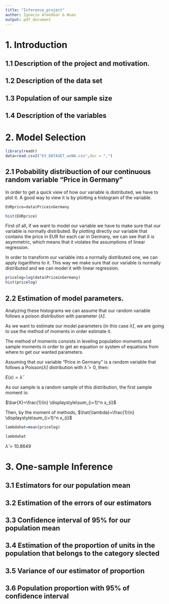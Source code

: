 ```yaml
---
title: "Inference_project"
author: Ignacio Almodóar & Wuan
output: pdf_document
---
```



\newpage

# 1. Introduction 

## 1.1 Description of the project and motivation. 

## 1.2 Description of the data set

## 1.3 Population of our sample size 

## 1.4 Description of the variables


\newpage

# 2. Model Selection

```r
library(readr)
data=read.csv2("EV_DATASET_woNA.csv",dec = ",")
```


## 2.1 Pobability distribuction of our continuous random variable "Price in Germany"

In order to get a quick view of how our variable is distributed, we have to plot it. A good way to view it is by plotting a histogram of the variable.
```r
EURprice=data$PriceinGermany
```
```r
hist(EURprice)
```

First of all, if we want to model our variable we have to make sure that our variable is normally distributed. By plotting directly our variable that contains the price in EUR for each car in Germany, we can see that it is asymmetric, which means that it violates the assumptions of linear regression.

In order to transform our variable into a normally distributed one, we can apply logarithms to it. This way we make sure that our variable is normally distributed and we can model it with linear regression.

```r
pricelog=log(data$PriceinGermany)
hist(pricelog)
```

## 2.2 Estimation of model parameters.

Analyzing these histograms we can assume that our random variable follows a poison distribution with parameter ($\hat{\lambda}$). 

As we want to estimate our model parameters (in this case $\hat{\lambda}$), we are going to use the method of moments in order estimate it.

The method of moments consists in leveling population moments and sample moments in order to get an equation or system of equations from where to get our wanted parameters.

Assuming that our variable "Price in Germany" is a random variable that follows a Poisson($\hat{\lambda}$) distribution with $\hat{\lambda} > 0$, then:

$E(x)=\hat{\lambda}$

As our sample is a random sample of this distribution, the first sample moment is:

$\bar{X}=\frac{1}{n} \displaystyle\sum_{i=1}^n x_{i}$

Then, by the moment of methods, $\hat{\lambda}=\frac{1}{n} \displaystyle\sum_{i=1}^n x_{i}$

```r
lambdahat=mean(pricelog)
```
```r
lambdahat
```

$\hat{\lambda}=10.8649$ 

\newpage

# 3. One-sample Inference

## 3.1 Estimators for our population mean

## 3.2 Estimation of the errors of our estimators

## 3.3 Confidence interval of 95% for our population mean

## 3.4 Estimation of the proportion of units in the population that belongs to the category slected

## 3.5 Variance of our estimator of proportion

## 3.6 Population proportion with 95% of confidence interval


\newpage